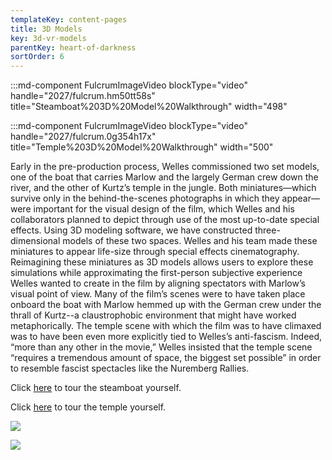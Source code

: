 ```yaml
---
templateKey: content-pages
title: 3D Models
key: 3d-vr-models
parentKey: heart-of-darkness
sortOrder: 6
---
```

:::md-component FulcrumImageVideo blockType="video" handle="2027/fulcrum.hm50tt58s" title="Steamboat%203D%20Model%20Walkthrough" width="498"

:::md-component FulcrumImageVideo blockType="video" handle="2027/fulcrum.0g354h17x" title="Temple%203D%20Model%20Walkthrough" width="500"

Early in the pre-production process, Welles commissioned two set models, one of the boat that carries Marlow and the largely German crew down the river, and the other of Kurtz’s temple in the jungle. Both miniatures—which survive only in the behind-the-scenes photographs in which they appear—were important for the visual design of the film, which Welles and his collaborators planned to depict through use of the most up-to-date special effects. Using 3D modeling software, we have constructed three-dimensional models of these two spaces. Welles and his team made these miniatures to appear life-size through special effects cinematography. Reimagining these miniatures as 3D models allows users to explore these simulations while approximating the first-person subjective experience Welles wanted to create in the film by aligning spectators with Marlow’s visual point of view. Many of the film’s scenes were to have taken place onboard the boat with Marlow hemmed up with the German crew under the thrall of Kurtz--a claustrophobic environment that might have worked metaphorically. The temple scene with which the film was to have climaxed was to have been even more explicitly tied to Welles’s anti-fascism. Indeed, “more than any other in the movie,” Welles insisted that the temple scene “requires a tremendous amount of space, the biggest set possible” in order to resemble fascist spectacles like the Nuremberg Rallies.

Click [here](https://data.sentiovr.com/spaces/14210/space_1583868933/vtour/tour.html) to tour the steamboat yourself. 

Click [here](https://data.sentiovr.com/spaces/14210/space_1583869319/vtour/tour.html) to tour the temple yourself. 

![](/assets/wellesandsteamboat.jpg)

![](/assets/1939_orsonwellesandedwarddonohueexaminingmodelofthetempletouseinhod_1.jpg)
